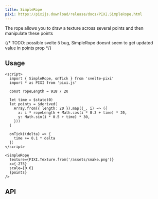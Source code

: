 ```yaml
---
title: SimpleRope
pixi: https://pixijs.download/release/docs/PIXI.SimpleRope.html
---
```



The rope allows you to draw a texture across several points and then manipulate these points

{/* TODO: possible svelte 5 bug, SimpleRope doesnt seem to get updated value in points prop  */}
## Usage

```svelte live
<script>
  import { SimpleRope, onTick } from 'svelte-pixi'
  import * as PIXI from 'pixi.js'

  const ropeLength = 918 / 20
  
  let time = $state(0)
  let points = $derived(
    Array.from({ length: 20 }).map((_, i) => ({
      x: i * ropeLength + Math.cos(i * 0.3 + time) * 20,
      y: Math.sin(i * 0.5 + time) * 30,
    }))
  )

  onTick((delta) => {
    time += 0.1 * delta
  })
</script>

<SimpleRope
  texture={PIXI.Texture.from('/assets/snake.png')}
  x={-275}
  scale={0.6}
  {points}
/>
```

## API

<ComponentAPI component="SimpleRope.svelte" />
